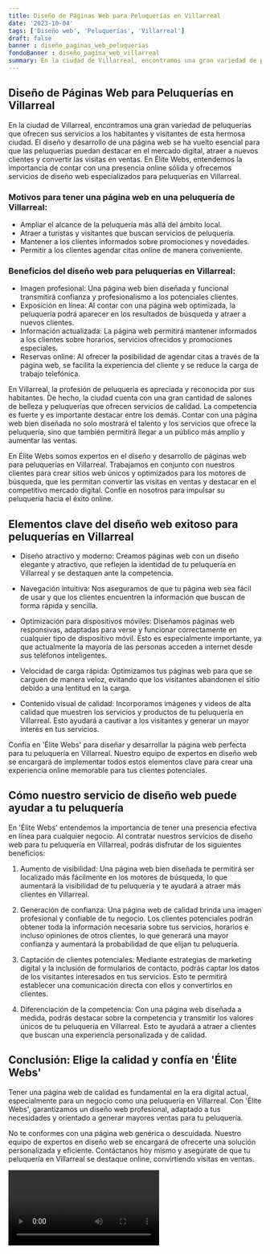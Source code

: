 ```yaml
---
title: Diseño de Páginas Web para Peluquerías en Villarreal
date: '2023-10-04'
tags: ['Diseño web', 'Peluquerías', 'Villarreal']
draft: false
banner : diseño_paginas_web_peluquerías
fondoBanner : diseño_pagina_web_villarreal
summary: En la ciudad de Villarreal, encontramos una gran variedad de peluquerías que ofrecen sus servicios a los habitantes y visitantes de esta hermosa ciudad. El diseño y desarrollo de una página web se ha vuelto esencial para que las peluquerías puedan destacar en el mercado digital, atraer a nuevos clientes y convertir las visitas en ventas. En Élite Webs, entendemos la importancia de contar con una presencia online sólida y ofrecemos servicios de diseño web especializados para peluquerías en Villarreal.
---
```


## Diseño de Páginas Web para Peluquerías en Villarreal

En la ciudad de Villarreal, encontramos una gran variedad de peluquerías que ofrecen sus servicios a los habitantes y visitantes de esta hermosa ciudad. El diseño y desarrollo de una página web se ha vuelto esencial para que las peluquerías puedan destacar en el mercado digital, atraer a nuevos clientes y convertir las visitas en ventas. En Élite Webs, entendemos la importancia de contar con una presencia online sólida y ofrecemos servicios de diseño web especializados para peluquerías en Villarreal.

### Motivos para tener una página web en una peluquería de Villarreal:

- Ampliar el alcance de la peluquería más allá del ámbito local.
- Atraer a turistas y visitantes que buscan servicios de peluquería.
- Mantener a los clientes informados sobre promociones y novedades.
- Permitir a los clientes agendar citas online de manera conveniente.

### Beneficios del diseño web para peluquerías en Villarreal:

- Imagen profesional: Una página web bien diseñada y funcional transmitirá confianza y profesionalismo a los potenciales clientes.
- Exposición en línea: Al contar con una página web optimizada, la peluquería podrá aparecer en los resultados de búsqueda y atraer a nuevos clientes.
- Información actualizada: La página web permitirá mantener informados a los clientes sobre horarios, servicios ofrecidos y promociones especiales.
- Reservas online: Al ofrecer la posibilidad de agendar citas a través de la página web, se facilita la experiencia del cliente y se reduce la carga de trabajo telefónica.

En Villarreal, la profesión de peluquería es apreciada y reconocida por sus habitantes. De hecho, la ciudad cuenta con una gran cantidad de salones de belleza y peluquerías que ofrecen servicios de calidad. La competencia es fuerte y es importante destacar entre los demás. Contar con una página web bien diseñada no solo mostrará el talento y los servicios que ofrece la peluquería, sino que también permitirá llegar a un público más amplio y aumentar las ventas.

En Élite Webs somos expertos en el diseño y desarrollo de páginas web para peluquerías en Villarreal. Trabajamos en conjunto con nuestros clientes para crear sitios web únicos y optimizados para los motores de búsqueda, que les permitan convertir las visitas en ventas y destacar en el competitivo mercado digital. Confíe en nosotros para impulsar su peluquería hacia el éxito online.

<GifSeo />

<Cta />

## Elementos clave del diseño web exitoso para peluquerías en Villarreal

- Diseño atractivo y moderno: Creamos páginas web con un diseño elegante y atractivo, que reflejen la identidad de tu peluquería en Villarreal y se destaquen ante la competencia.

- Navegación intuitiva: Nos aseguramos de que tu página web sea fácil de usar y que los clientes encuentren la información que buscan de forma rápida y sencilla.

- Optimización para dispositivos móviles: Diseñamos páginas web responsivas, adaptadas para verse y funcionar correctamente en cualquier tipo de dispositivo móvil. Esto es especialmente importante, ya que actualmente la mayoría de las personas acceden a internet desde sus teléfonos inteligentes.

- Velocidad de carga rápida: Optimizamos tus páginas web para que se carguen de manera veloz, evitando que los visitantes abandonen el sitio debido a una lentitud en la carga.

- Contenido visual de calidad: Incorporamos imágenes y videos de alta calidad que muestren los servicios y productos de tu peluquería en Villarreal. Esto ayudará a cautivar a los visitantes y generar un mayor interés en tus servicios.

Confía en 'Élite Webs' para diseñar y desarrollar la página web perfecta para tu peluquería en Villarreal. Nuestro equipo de expertos en diseño web se encargará de implementar todos estos elementos clave para crear una experiencia online memorable para tus clientes potenciales. 

## Cómo nuestro servicio de diseño web puede ayudar a tu peluquería

En 'Élite Webs' entendemos la importancia de tener una presencia efectiva en línea para cualquier negocio. Al contratar nuestros servicios de diseño web para tu peluquería en Villarreal, podrás disfrutar de los siguientes beneficios:

1. Aumento de visibilidad: Una página web bien diseñada te permitirá ser localizado más fácilmente en los motores de búsqueda, lo que aumentará la visibilidad de tu peluquería y te ayudará a atraer más clientes en Villarreal.

2. Generación de confianza: Una página web de calidad brinda una imagen profesional y confiable de tu negocio. Los clientes potenciales podrán obtener toda la información necesaria sobre tus servicios, horarios e incluso opiniones de otros clientes, lo que generará una mayor confianza y aumentará la probabilidad de que elijan tu peluquería.

3. Captación de clientes potenciales: Mediante estrategias de marketing digital y la inclusión de formularios de contacto, podrás captar los datos de los visitantes interesados en tus servicios. Esto te permitirá establecer una comunicación directa con ellos y convertirlos en clientes.

4. Diferenciación de la competencia: Con una página web diseñada a medida, podrás destacar sobre la competencia y transmitir los valores únicos de tu peluquería en Villarreal. Esto te ayudará a atraer a clientes que buscan una experiencia personalizada y de calidad.

## Conclusión: Elige la calidad y confía en 'Élite Webs'

Tener una página web de calidad es fundamental en la era digital actual, especialmente para un negocio como una peluquería en Villarreal. Con 'Élite Webs', garantizamos un diseño web profesional, adaptado a tus necesidades y orientado a generar mayores ventas para tu peluquería.

No te conformes con una página web genérica o descuidada. Nuestro equipo de expertos en diseño web se encargará de ofrecerte una solución personalizada y eficiente. Contáctanos hoy mismo y asegúrate de que tu peluquería en Villarreal se destaque online, convirtiendo visitas en ventas.

<Video />

<CtaBot job='Peluquerías' city='Villarreal'/>

<Gmaps query='Villarreal+españa+maps' />